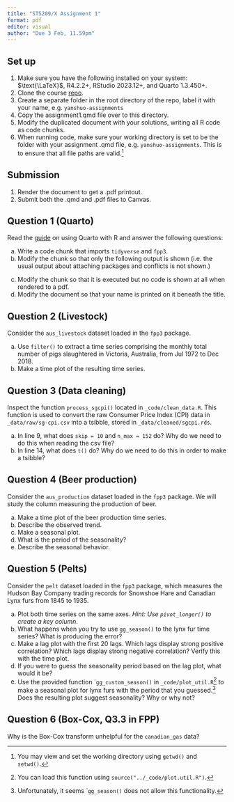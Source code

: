 ```yaml
---
title: "ST5209/X Assignment 1"
format: pdf
editor: visual
author: "Due 3 Feb, 11.59pm"
---
```


## Set up

1.  Make sure you have the following installed on your system: $\text{\LaTeX}$, R4.2.2+, RStudio 2023.12+, and Quarto 1.3.450+.
2.  Clone the course [repo](https://github.com/yanshuotan/st5209-2024).
3.  Create a separate folder in the root directory of the repo, label it with your name, e.g. `yanshuo-assignments`
4.  Copy the assignment1.qmd file over to this directory.
5.  Modify the duplicated document with your solutions, writing all R code as code chunks.
6.  When running code, make sure your working directory is set to be the folder with your assignment .qmd file, e.g. `yanshuo-assignments`. This is to ensure that all file paths are valid.[^1]

[^1]: You may view and set the working directory using `getwd()` and `setwd()`.

## Submission

1.  Render the document to get a .pdf printout.
2.  Submit both the .qmd and .pdf files to Canvas.

## Question 1 (Quarto)

Read the [guide](https://quarto.org/docs/computations/r.html) on using Quarto with R and answer the following questions:

a)  Write a code chunk that imports `tidyverse` and `fpp3`.
b)  Modify the chunk so that only the following output is shown (i.e. the usual output about attaching packages and conflicts is not shown.)

\includegraphics[width=0.9\textwidth]{../_images/quarto_chunk_output.png}

c)  Modify the chunk so that it is executed but no code is shown at all when rendered to a pdf.
d)  Modify the document so that your name is printed on it beneath the title.

## Question 2 (Livestock)

Consider the `aus_livestock` dataset loaded in the `fpp3` package.

a)  Use `filter()` to extract a time series comprising the monthly total number of pigs slaughtered in Victoria, Australia, from Jul 1972 to Dec 2018.
b)  Make a time plot of the resulting time series.

## Question 3 (Data cleaning)

Inspect the function `process_sgcpi()` located in `_code/clean_data.R`. This function is used to convert the raw Consumer Price Index (CPI) data in `_data/raw/sg-cpi.csv` into a tsibble, stored in `_data/cleaned/sgcpi.rds`.

a)  In line 9, what does `skip = 10` and `n_max = 152` do? Why do we need to do this when reading the csv file?
b)  In line 14, what does `t()` do? Why do we need to do this in order to make a tsibble?

## Question 4 (Beer production)

Consider the `aus_production` dataset loaded in the `fpp3` package. We will study the column measuring the production of beer.

a)  Make a time plot of the beer production time series.
b)  Describe the observed trend.
c)  Make a seasonal plot.
d)  What is the period of the seasonality?
e)  Describe the seasonal behavior.

## Question 5 (Pelts)

Consider the `pelt` dataset loaded in the `fpp3` package, which measures the Hudson Bay Company trading records for Snowshoe Hare and Canadian Lynx furs from 1845 to 1935.

a)  Plot both time series on the same axes. *Hint: Use `pivot_longer()` to create a key column*.
b)  What happens when you try to use `gg_season()` to the lynx fur time series? What is producing the error?
c)  Make a lag plot with the first 20 lags. Which lags display strong positive correlation? Which lags display strong negative correlation? Verify this with the time plot.
d)  If you were to guess the seasonality period based on the lag plot, what would it be?
e)  Use the provided function \``gg_custom_season()` in `_code/plot_util.R`[^2] to make a seasonal plot for lynx furs with the period that you guessed.[^3] Does the resulting plot suggest seasonality? Why or why not?

[^2]: You can load this function using `source("../_code/plot.util.R")`.

[^3]: Unfortunately, it seems \``gg_season()` does not allow this functionality.

## Question 6 (Box-Cox, Q3.3 in FPP)

Why is the Box-Cox transform unhelpful for the `canadian_gas` data?
